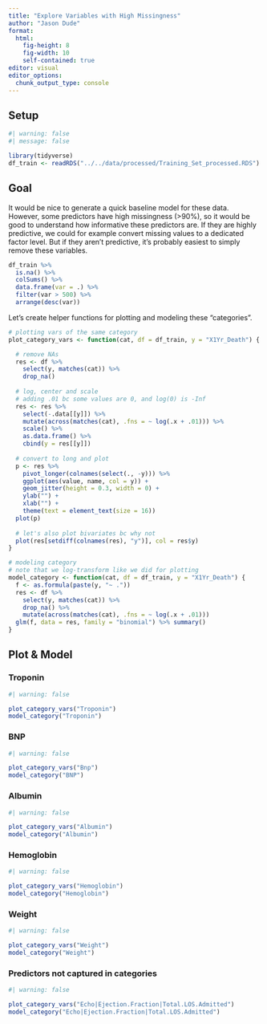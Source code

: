```yaml
---
title: "Explore Variables with High Missingness"
author: "Jason Dude"
format: 
  html:
    fig-height: 8
    fig-width: 10
    self-contained: true
editor: visual
editor_options: 
  chunk_output_type: console
---
```


## Setup

```r
#| warning: false
#| message: false

library(tidyverse)
df_train <- readRDS("../../data/processed/Training_Set_processed.RDS")
```

## Goal

It would be nice to generate a quick baseline model for these data. However, some predictors have high missingness (\>90%), so it would be good to understand how informative these predictors are. If they are highly predictive, we could for example convert missing values to a dedicated factor level. But if they aren't predictive, it's probably easiest to simply remove these variables.

```r
df_train %>% 
  is.na() %>% 
  colSums() %>% 
  data.frame(var = .) %>% 
  filter(var > 500) %>% 
  arrange(desc(var))
```

Let's create helper functions for plotting and modeling these "categories".

```r
# plotting vars of the same category
plot_category_vars <- function(cat, df = df_train, y = "X1Yr_Death") {

  # remove NAs 
  res <- df %>% 
    select(y, matches(cat)) %>% 
    drop_na()
  
  # log, center and scale
  # adding .01 bc some values are 0, and log(0) is -Inf
  res <- res %>% 
    select(-.data[[y]]) %>% 
    mutate(across(matches(cat), .fns = ~ log(.x + .01))) %>% 
    scale() %>% 
    as.data.frame() %>% 
    cbind(y = res[[y]])
  
  # convert to long and plot
  p <- res %>% 
    pivot_longer(colnames(select(., -y))) %>% 
    ggplot(aes(value, name, col = y)) +
    geom_jitter(height = 0.3, width = 0) + 
    ylab("") +
    xlab("") + 
    theme(text = element_text(size = 16))
  plot(p)
  
  # let's also plot bivariates bc why not
  plot(res[setdiff(colnames(res), "y")], col = res$y)
}

# modeling category
# note that we log-transform like we did for plotting
model_category <- function(cat, df = df_train, y = "X1Yr_Death") {
  f <- as.formula(paste(y, "~ ."))
  res <- df %>% 
    select(y, matches(cat)) %>% 
    drop_na() %>% 
    mutate(across(matches(cat), .fns = ~ log(.x + .01)))
  glm(f, data = res, family = "binomial") %>% summary() 
}
```

## Plot & Model

### Troponin

```r
#| warning: false

plot_category_vars("Troponin")
model_category("Troponin")
```

### BNP

```r
#| warning: false

plot_category_vars("Bnp")
model_category("BNP")
```

### Albumin

```r
#| warning: false

plot_category_vars("Albumin")
model_category("Albumin")
```

### Hemoglobin

```r
#| warning: false

plot_category_vars("Hemoglobin")
model_category("Hemoglobin")
```

### Weight

```r
#| warning: false

plot_category_vars("Weight")
model_category("Weight")
```

### Predictors not captured in categories

```r
#| warning: false

plot_category_vars("Echo|Ejection.Fraction|Total.LOS.Admitted")
model_category("Echo|Ejection.Fraction|Total.LOS.Admitted")
```

### 

### 
